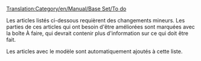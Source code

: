 [[Translation:Category/en/Manual/Base Set/To do]]

Les articles listés ci-dessous requièrent des changements mineurs. Les parties de ces articles qui ont besoin d'être améliorées sont marquées avec la boîte À faire, qui devrait contenir plus d'information sur ce qui doit être fait.

Les articles avec le modèle {{en/S|fr/À faire}} sont automatiquement ajoutés à cette liste.

